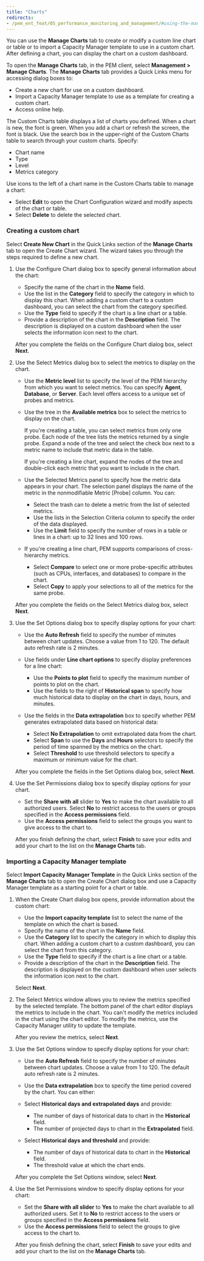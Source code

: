 ```yaml
---
title: "Charts"
redirects:
- /pem_ent_feat/05_performance_monitoring_and_management/#using-the-manage-charts-tab
---
```


You can use the **Manage Charts** tab to create or modify a custom line chart or table or to import a Capacity Manager template to use in a custom chart. After defining a chart, you can display the chart on a custom dashboard. 

To open the **Manage Charts** tab, in the PEM client, select **Management > Manage Charts**. The **Manage Charts** tab provides a Quick Links menu for accessing dialog boxes to:

-   Create a new chart for use on a custom dashboard.
-   Import a Capacity Manager template to use as a template for creating a custom chart.
-   Access online help.

The Custom Charts table displays a list of charts you defined. When a chart is new, the font is green. When you add a chart or refresh the screen, the font is black. Use the search box in the upper-right of the Custom Charts table to search through your custom charts. Specify:

-   Chart name
-   Type
-   Level
-   Metrics category

Use icons to the left of a chart name in the Custom Charts table to manage a chart:

-   Select **Edit** to open the Chart Configuration wizard and modify aspects of the chart or table.
-   Select **Delete** to delete the selected chart.

### Creating a custom chart

Select **Create New Chart** in the Quick Links section of the **Manage Charts** tab to open the Create Chart wizard. The wizard takes you through the steps required to define a new chart. 

1.  Use the Configure Chart dialog box to specify general information about the chart:

    -   Specify the name of the chart in the **Name** field.
    -   Use the list in the **Category** field to specify the category in which to display this chart. When adding a custom chart to a custom dashboard, you can select the chart from the category specified.
    -   Use the **Type** field to specify if the chart is a line chart or a table.
    -   Provide a description of the chart in the **Description** field. The description is displayed on a custom dashboard when the user selects the information icon next to the chart.

    After you complete the fields on the Configure Chart dialog box, select **Next**.

1.  Use the Select Metrics dialog box to select the metrics to display on the chart.

    -   Use the **Metric level** list to specify the level of the PEM hierarchy from which you want to select metrics. You can specify **Agent**, **Database**, or **Server**. Each level offers access to a unique set of probes and metrics.

    -   Use the tree in the **Available metrics** box to select the metrics to display on the chart.

        If you're creating a table, you can select metrics from only one probe. Each node of the tree lists the metrics returned by a single probe. Expand a node of the tree and select the check box next to a metric name to include that metric data in the table.

        If you're creating a line chart, expand the nodes of the tree and double-click each metric that you want to include in the chart.

    -   Use the Selected Metrics panel to specify how the metric data appears in your chart. The selection panel displays the name of the metric in the nonmodifiable Metric \[Probe] column. You can:

        -   Select the trash can to delete a metric from the list of selected metrics.
        -   Use the lists in the Selection Criteria column to specify the order of the data displayed.
        -   Use the **Limit** field to specify the number of rows in a table or lines in a chart: up to 32 lines and 100 rows.

    -   If you're creating a line chart, PEM supports comparisons of cross-hierarchy metrics.

        -   Select **Compare** to select one or more probe-specific attributes (such as CPUs, interfaces, and databases) to compare in the chart.
        -   Select **Copy** to apply your selections to all of the metrics for the same probe.

    After you complete the fields on the Select Metrics dialog box, select **Next**.

1.  Use the Set Options dialog box to specify display options for your chart:

    -   Use the **Auto Refresh** field to specify the number of minutes between chart updates. Choose a value from 1 to 120. The default auto refresh rate is 2 minutes.

    -   Use fields under **Line chart options** to specify display preferences for a line chart:

        -   Use the **Points to plot** field to specify the maximum number of points to plot on the chart.
        -   Use the fields to the right of **Historical span** to specify how much historical data to display on the chart in days, hours, and minutes.

    -   Use the fields in the **Data extrapolation** box to specify whether PEM generates extrapolated data based on historical data:

        -   Select **No Extrapolation** to omit extrapolated data from the chart.
        -   Select **Span** to use the **Days** and **Hours** selectors to specify the period of time spanned by the metrics on the chart.
        -   Select **Threshold** to use threshold selectors to specify a maximum or minimum value for the chart.

    After you complete the fields in the Set Options dialog box, select **Next**.

1.  Use the Set Permissions dialog box to specify display options for your chart.

    -   Set the **Share with all** slider to **Yes** to make the chart available to all authorized users. Select **No** to restrict access to the users or groups specified in the **Access permissions** field.
    -   Use the **Access permissions** field to select the groups you want to give access to the chart to.

    After you finish defining the chart, select **Finish** to save your edits and add your chart to the list on the **Manage Charts** tab.

### Importing a Capacity Manager template

Select **Import Capacity Manager Template** in the Quick Links section of the **Manage Charts** tab to open the Create Chart dialog box and use a Capacity Manager template as a starting point for a chart or table.

1.  When the Create Chart dialog box opens, provide information about the custom chart:

    -   Use the **Import capacity template** list to select the name of the template on which the chart is based.
    -   Specify the name of the chart in the **Name** field.
    -   Use the **Category** list to specify the category in which to display this chart. When adding a custom chart to a custom dashboard, you can select the chart from this category.
    -   Use the **Type** field to specify if the chart is a line chart or a table.
    -   Provide a description of the chart in the **Description** field. The description is displayed on the custom dashboard when user selects the information icon next to the chart.

    Select **Next**.

1.  The Select Metrics window allows you to review the metrics specified by the selected template. The bottom panel of the chart editor displays the metrics to include in the chart. You can't modify the metrics included in the chart using the chart editor. To modify the metrics, use the Capacity Manager utility to update the template.

    After you review the metrics, select **Next**.

1.  Use the Set Options window to specify display options for your chart:

    -   Use the **Auto Refresh** field to specify the number of minutes between chart updates. Choose a value from 1 to 120. The default auto refresh rate is 2 minutes.

    -  Use the **Data extrapolation** box to specify the time period covered by the chart. You can either:

    -   Select **Historical days and extrapolated days** and provide:
        -   The number of days of historical data to chart in the **Historical** field.
        -   The number of projected days to chart in the **Extrapolated** field.
    -   Select **Historical days and threshold** and provide:
        -   The number of days of historical data to chart in the **Historical** field.
        -   The threshold value at which the chart ends.

    After you complete the Set Options window, select **Next**.

1.  Use the Set Permissions window to specify display options for your chart:

    -   Set the **Share with all slider** to **Yes** to make the chart available to all authorized users. Set it to **No** to restrict access to the users or groups specified in the **Access permissions** field.
    -   Use the **Access permissions** field to select the groups to give access to the chart to.

    After you finish defining the chart, select **Finish** to save your edits and add your chart to the list on the **Manage Charts** tab.
